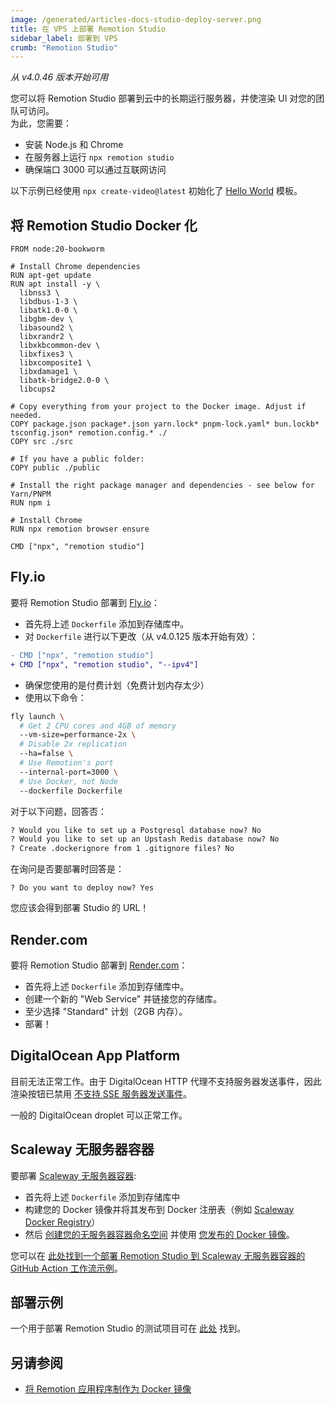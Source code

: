 ```yaml
---
image: /generated/articles-docs-studio-deploy-server.png
title: 在 VPS 上部署 Remotion Studio
sidebar_label: 部署到 VPS
crumb: "Remotion Studio"
---
```


<YouTube
  minutes={3}
  href="https://www.youtube.com/watch?v=430B9xSs06U"
  thumb="https://i.ytimg.com/vi/430B9xSs06U/hq720.jpg?sqp=-oaymwEcCOgCEMoBSFXyq4qpAw4IARUAAIhCGAFwAcABBg==&rs=AOn4CLCFJ4FoC-8enbWW4aU8uo9NLhEl6w"
  title="部署 Remotion Studio"
/>

_从 v4.0.46 版本开始可用_

您可以将 Remotion Studio 部署到云中的长期运行服务器，并使渲染 UI 对您的团队可访问。  
为此，您需要：

- 安装 Node.js 和 Chrome
- 在服务器上运行 `npx remotion studio`
- 确保端口 3000 可以通过互联网访问

以下示例已经使用 `npx create-video@latest` 初始化了 [Hello World](/templates/hello-world) 模板。

## 将 Remotion Studio Docker 化

```docker title="Dockerfile"
FROM node:20-bookworm

# Install Chrome dependencies
RUN apt-get update
RUN apt install -y \
  libnss3 \
  libdbus-1-3 \
  libatk1.0-0 \
  libgbm-dev \
  libasound2 \
  libxrandr2 \
  libxkbcommon-dev \
  libxfixes3 \
  libxcomposite1 \
  libxdamage1 \
  libatk-bridge2.0-0 \
  libcups2

# Copy everything from your project to the Docker image. Adjust if needed.
COPY package.json package*.json yarn.lock* pnpm-lock.yaml* bun.lockb* tsconfig.json* remotion.config.* ./
COPY src ./src

# If you have a public folder:
COPY public ./public

# Install the right package manager and dependencies - see below for Yarn/PNPM
RUN npm i

# Install Chrome
RUN npx remotion browser ensure

CMD ["npx", "remotion studio"]
```

## Fly.io

要将 Remotion Studio 部署到 [Fly.io](https://fly.io)：

- 首先将上述 `Dockerfile` 添加到存储库中。
- 对 `Dockerfile` 进行以下更改（从 v4.0.125 版本开始有效）：

```diff
- CMD ["npx", "remotion studio"]
+ CMD ["npx", "remotion studio", "--ipv4"]
```

- 确保您使用的是付费计划（免费计划内存太少）
- 使用以下命令：

```bash
fly launch \
  # Get 2 CPU cores and 4GB of memory
  --vm-size=performance-2x \
  # Disable 2x replication
  --ha=false \
  # Use Remotion's port
  --internal-port=3000 \
  # Use Docker, not Node
  --dockerfile Dockerfile
```

对于以下问题，回答否：

```txt
? Would you like to set up a Postgresql database now? No
? Would you like to set up an Upstash Redis database now? No
? Create .dockerignore from 1 .gitignore files? No
```

在询问是否要部署时回答是：

```
? Do you want to deploy now? Yes
```

您应该会得到部署 Studio 的 URL！

## Render.com

要将 Remotion Studio 部署到 [Render.com](https://render.com)：

- 首先将上述 `Dockerfile` 添加到存储库中。
- 创建一个新的 "Web Service" 并链接您的存储库。
- 至少选择 "Standard" 计划（2GB 内存）。
- 部署！

## DigitalOcean App Platform

目前无法正常工作。由于 DigitalOcean HTTP 代理不支持服务器发送事件，因此渲染按钮已禁用 [不支持 SSE 服务器发送事件](https://www.digitalocean.com/community/questions/does-app-platform-support-sse-server-sent-events-application)。

一般的 DigitalOcean droplet 可以正常工作。

## Scaleway 无服务器容器

要部署 [Scaleway 无服务器容器](https://www.scaleway.com/en/serverless-containers/):

- 首先将上述 `Dockerfile` 添加到存储库中
- 构建您的 Docker 镜像并将其发布到 Docker 注册表（例如 [Scaleway Docker Registry](https://www.scaleway.com/en/docs/containers/container-registry/quickstart/)）
- 然后 [创建您的无服务器容器命名空间](https://www.scaleway.com/en/docs/serverless/containers/how-to/create-a-containers-namespace/) 并使用 [您发布的 Docker 镜像](https://www.scaleway.com/en/docs/serverless/containers/how-to/deploy-a-container-from-scaleway-container-registry/)。

您可以在 [此处找到一个部署 Remotion Studio 到 Scaleway 无服务器容器的 GitHub Action 工作流示例](https://github.com/lyonjs/shortvid.io/blob/main/.github/workflows/deploy-editor.yml)。

## 部署示例

一个用于部署 Remotion Studio 的测试项目可在 [此处](https://github.com/remotion-dev/shorts-customizer) 找到。

## 另请参阅

- [将 Remotion 应用程序制作为 Docker 镜像](/docs/docker) 
